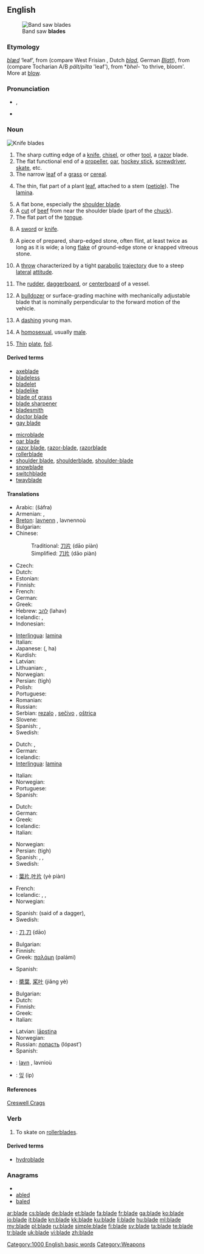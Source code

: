 {{wikipedia|dab=blade (disambiguation)|blade}}
{{also|Blade}}
==English==
[[Image:Band saw blades.jpg|thumb|Band saw '''blades''']]

===Etymology===
{{etyl|ang}} ''[[blæd]]'' ‘leaf’, from {{proto|Germanic|bladan|leaf, blade}} (compare West Frisian {{term|bled|lang=fy}}, Dutch ''[[blad]]'', German ''[[Blatt]]''), from {{proto|Indo-European|bhlḥₐd-|leaf}} (compare Tocharian A/B ''pält/pilta'' 'leaf'), from *''bhel''- 'to thrive, bloom'. More at [[blow#Etymology_3|blow]].

===Pronunciation===
* {{IPA|/bleɪd/}}, {{SAMPA|/bleId/}}
* {{audio|en-us-blade.ogg|Audio (US)}}
*: {{rhymes|eɪd}}

===Noun===
{{wikipedia}}
[[Image:blade.agr.jpg|thumb|Knife '''blades''']]
{{en-noun}}

# The sharp cutting edge of a [[knife]], [[chisel]], or other [[tool]], a [[razor]] blade.
# The flat functional end of a [[propeller]], [[oar]], [[hockey stick]], [[screwdriver]], [[skate]], etc.
# The narrow [[leaf]] of a [[grass]] or [[cereal]].
# {{botany}} The thin, flat part of a plant [[leaf]], attached to a stem ([[petiole]]).  The [[lamina]].
# A flat bone, especially the [[shoulder blade]].
# A [[cut]] of [[beef]] from near the shoulder blade (part of the [[chuck]]).
# The flat part of the [[tongue]].
# {{poetic}} A [[sword]] or [[knife]].
# {{archaeology}} A piece of prepared, sharp-edged stone, often flint, at least twice as long as it is wide; a long [[flake]] of ground-edge stone or knapped vitreous stone.
# {{context|[[ultimate frisbee]]}} A [[throw]] characterized by a tight [[parabolic]] [[trajectory]] due to a steep [[lateral]] [[attitude]].
# {{context|sailing}} The [[rudder]], [[daggerboard]], or [[centerboard]] of a vessel.
# A [[bulldozer]] or surface-grading machine with mechanically adjustable blade that is nominally perpendicular to the forward motion of the vehicle.
# {{dated}} A [[dashing]] young man.
# {{context|slang|chiefly|US}} A [[homosexual]], usually [[male]].
# [[thin|Thin]] [[plate]], [[foil]].

====Derived terms====
{{rel-top3|terms derived from blade (noun)}}
* [[axeblade]]
* [[bladeless]]
* [[bladelet]]
* [[bladelike]]
* [[blade of grass]]
* [[blade sharpener]]
* [[bladesmith]]
* [[doctor blade]]
* [[gay blade]]
{{rel-mid3}}
* [[microblade]]
* [[oar blade]]
* [[razor blade]], [[razor-blade]], [[razorblade]]
* [[rollerblade]]
* [[shoulder blade]], [[shoulderblade]], [[shoulder-blade]]
* [[snowblade]]
* [[switchblade]]
* [[twayblade]]
{{rel-bottom}}

====Translations====
{{trans-top|sharp-edged or pointed working end of a tool or utensil}}
* Arabic: {{Arab|[[شفرة]]}} (šáfra) {{f}}
* Armenian: {{t|hy|սայր|tr=sayr}},  {{t+|hy|բերան|tr=beran}}
* [[Breton]]: [[lavnenn]] {{f}}, lavnennoù {{p}}
* Bulgarian: {{t|bg|острие|n}}
* Chinese:
*: Traditional: [[刀片]] (dāo piàn)
*: Simplified: [[刀片]] (dāo piàn)
* Czech: {{t+|cs|čepel|f}}
* Dutch: {{t+|nl|blad|n}}
* Estonian: {{t|et|tera}}
* Finnish: {{t+|fi|terä}}
* French: {{t+|fr|lame|f}}
* German: {{t+|de|Klinge|f}}
* Greek: {{t+|el|λεπίδα|f}}
* Hebrew: [[להב]] (lahav) {{m}}
* Icelandic: {{t+|is|blað|n}}, {{t+|is|egg|f}}
* Indonesian: {{t|id|bilah|xs=Indonesian}}
{{trans-mid}}
* [[Interlingua]]: [[lamina]]
* Italian: {{t+|it|lama|f}}
* Japanese: {{Jpan|[[刃]]}} ({{Jpan|[[は]]}}, ha)
* Kurdish: {{ku-Arab|[[ده‌م]]}}
* Latvian: {{t-|lv|asmens|m|xs=Latvian}}
* Lithuanian: {{t|lt|ašmenys|m|p}}, {{t|lt|geležtė|f}}
* Norwegian: {{t+|no|blad|n}}
* Persian: {{fa-Arab|[[تیغ]]}} (tigh)
* Polish: {{t+|pl|ostrze|n}}
* Portuguese: {{t+|pt|lâmina|f}}
* Romanian: {{t+|ro|lamă|f}}
* Russian: {{t+|ru|лезвие|n|tr=lézvie}}
* Serbian: [[rezalo]] {{n}}, [[sečivo]] {{n}}, [[oštrica]] {{f}}
* Slovene: {{t+|sl|rezilo|n}}
* Spanish: {{t+|es|cuchilla|f}}, {{t+|es|hoja|f}}
* Swedish: {{t+|sv|blad|n}}
{{trans-bottom}}

{{trans-top|thin plate, foil}}
* Dutch: {{t-|nl|folie|m}}, {{t+|nl|plaat|f}}
* German: {{t+|de|Blatt|n}}
* Icelandic: {{t+|is|egg|f}}
* [[Interlingua]]: [[lamina]]
{{trans-mid}}
* Italian: {{t+|it|lamina|f}}
* Norwegian: {{t+|no|blad|n}}
* Portuguese: {{t+|pt|lâmina|f}}
* Spanish: {{t+|es|lámina|f}}
{{trans-bottom}}

{{trans-top|The flat part of a leaf or petal}}
* Dutch: {{t+|nl|blad|n}}
* German: {{t+|de|Klinge|f}}
* Greek: {{t+|el|φύλλο|n}}
* Icelandic: {{t+|is|blað|n}}
* Italian: {{t+|it|filo|m}}
{{trans-mid}}
* Norwegian: {{t+|no|blad|n}}
* Persian: {{fa-Arab|[[تیغ]]}} (tigh)
* Spanish: {{t+|es|hoja|f}}, {{t+|es|lámina|f}}, {{t+|es|limbo|m}}
* Swedish: {{t+|sv|blad|n}}
* {{ttbc|zh}}: [[葉片]],[[叶片]] (yè piàn)
{{trans-bottom}}

{{trans-top|slang term for a weapon such as a dagger}}
* French: {{t+|fr|lame|f}}
* Icelandic: {{t+|is|blað|n}}, {{t+|is|egg|f}}, {{t+|is|sverð|n}}
* Norwegian: {{t+|no|blad|n}}
{{trans-mid}}
* Spanish: {{t+|es|cuchillo|m}} (said of a dagger), {{t+|es|espada|f}}
* Swedish: {{t+|sv|blad|n}}
* {{ttbc|zh}}: [[刀]],[[刀]] (dāo)
{{trans-bottom}}

{{trans-top|flat outer part of an oar}}
* Bulgarian: {{t+|bg|перо|n}}
* Finnish: {{t+|fi|lapa}}
* Greek: [[παλάμη]] {{f}} (palámi)
{{trans-mid}}
* Spanish: {{t+|es|pala|f}}
* {{ttbc|zh}}: [[槳葉]], [[桨叶]] (jiǎng yè)
{{trans-bottom}}

{{trans-top|part of a propeller}}
* Bulgarian: {{t|bg|лопатка|f}}
* Dutch: {{t+|nl|blad|n}}
* Finnish: {{t+|fi|lapa}}
* Greek: {{t+|el|πτερύγιο|n}}
* Italian: {{t+|it|pala|f}}
{{trans-mid}}
* Latvian: [[lāpstiņa]] {{f}}
* Norwegian: {{t+|no|blad|n}}
* Russian: [[лопасть]] (lópast’) {{f}}
* Spanish: {{t-|es|aleta|f}}
{{trans-bottom}}

{{checktrans-top}}
* {{ttbc|br}}: [[lavn]] {{m}}, lavnioù {{p}}
* {{ttbc|ko}}: [[잎]] (ip)
{{trans-bottom}}

====References====
{{archaeology}} [http://www.creswell-crags.org.uk/Books_and_links/Glossary.htm#B Creswell Crags]

===Verb===
{{en-verb|blades|blading|bladed}}

# {{informal}} To skate on [[rollerblade]]s.

====Derived terms====
* [[hydroblade]]

===Anagrams===
* {{alphagram|abdel}}
* [[abled#English|abled]]
* [[baled#English|baled]]

[[Category:1000 English basic words]]
[[Category:Weapons]]

[[ar:blade]]
[[cs:blade]]
[[de:blade]]
[[et:blade]]
[[fa:blade]]
[[fr:blade]]
[[ga:blade]]
[[ko:blade]]
[[io:blade]]
[[it:blade]]
[[kn:blade]]
[[kk:blade]]
[[ku:blade]]
[[li:blade]]
[[hu:blade]]
[[ml:blade]]
[[my:blade]]
[[pl:blade]]
[[ru:blade]]
[[simple:blade]]
[[fi:blade]]
[[sv:blade]]
[[ta:blade]]
[[te:blade]]
[[tr:blade]]
[[uk:blade]]
[[vi:blade]]
[[zh:blade]]